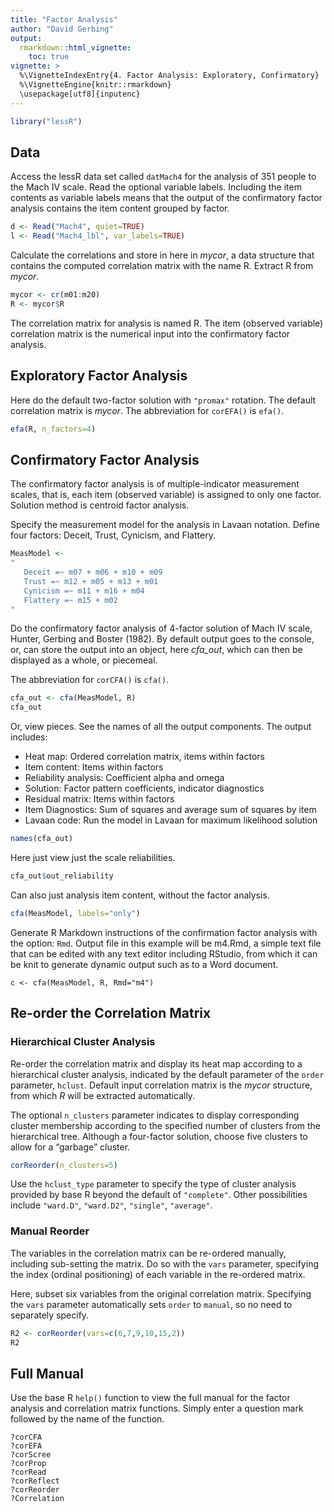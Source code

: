 ```yaml
---
title: "Factor Analysis"
author: "David Gerbing"
output: 
  rmarkdown::html_vignette:
    toc: true
vignette: >
  %\VignetteIndexEntry{4. Factor Analysis: Exploratory, Confirmatory}
  %\VignetteEngine{knitr::rmarkdown}
  \usepackage[utf8]{inputenc}
---
```


```r
library("lessR")
```

## Data


Access the lessR data set called `datMach4` for the analysis of 351 people to the Mach IV scale. Read the optional variable labels. Including the item contents as variable labels means that the output of the confirmatory factor analysis contains the item content grouped by factor.

```r
d <- Read("Mach4", quiet=TRUE)
l <- Read("Mach4_lbl", var_labels=TRUE)
```

Calculate the correlations and store in here in *mycor*, a data structure that contains the computed correlation matrix with the name R. Extract R from *mycor*.

```r
mycor <- cr(m01:m20)
R <- mycor$R
```

The correlation matrix for analysis is named R. The item (observed variable) correlation matrix is the numerical input into the confirmatory factor analysis.


## Exploratory Factor Analysis
Here do the default two-factor solution with `"promax"` rotation. The default correlation matrix is *mycor*. The abbreviation for `corEFA()` is `efa()`.

``` r
efa(R, n_factors=4)
```



## Confirmatory Factor Analysis

The confirmatory factor analysis is of multiple-indicator measurement scales, that is, each item (observed variable) is assigned to only one factor. Solution method is centroid factor analysis.

Specify the measurement model for the analysis in Lavaan notation. Define four factors: Deceit, Trust, Cynicism, and Flattery.

```r
MeasModel <- 
" 
   Deceit =~ m07 + m06 + m10 + m09 
   Trust =~ m12 + m05 + m13 + m01 
   Cynicism =~ m11 + m16 + m04 
   Flattery =~ m15 + m02 
"
```

Do the confirmatory factor analysis of 4-factor solution of Mach IV scale, Hunter, Gerbing and Boster (1982). By default output goes to the console, or, can store the output into an object, here *cfa_out*, which can then be displayed as a whole, or piecemeal. 

The abbreviation for `corCFA()` is `cfa()`.

```r
cfa_out <- cfa(MeasModel, R)
cfa_out
```

Or, view pieces. See the names of all the output components. The output includes:

- Heat map: Ordered correlation matrix, items within factors
- Item content: Items within factors
- Reliability analysis: Coefficient alpha and omega
- Solution: Factor pattern coefficients, indicator diagnostics
- Residual matrix: Items within factors
- Item Diagnostics: Sum of squares and average sum of squares by item
- Lavaan code: Run the model in Lavaan for maximum likelihood solution

```r
names(cfa_out)
```

Here just view just the scale reliabilities.

```r
cfa_out$out_reliability
```

Can also just analysis item content, without the factor analysis. 

```r
cfa(MeasModel, labels="only")
```

Generate R Markdown instructions of the confirmation factor analysis with the option: `Rmd`.  Output file in this example will be m4.Rmd, a simple text file that can be edited with any text editor including RStudio, from which it can be knit to generate dynamic output such as to a Word document.

```
c <- cfa(MeasModel, R, Rmd="m4")
```

## Re-order the Correlation Matrix

### Hierarchical Cluster Analysis

Re-order the correlation matrix and display its heat map according to a hierarchical cluster analysis, indicated by the default parameter of the `order` parameter, `hclust`. Default input correlation matrix is the *mycor* structure, from which *R* will be extracted automatically. 

The optional `n_clusters` parameter indicates to display corresponding cluster membership according to the specified number of clusters from the hierarchical tree. Although a four-factor solution, choose five clusters to allow for a "garbage" cluster.

```r
corReorder(n_clusters=5)
```

Use the `hclust_type` parameter to specify the type of cluster analysis provided by base R beyond the default of `"complete"`. Other possibilities include `"ward.D"`, `"ward.D2"`, `"single"`, `"average"`.

### Manual Reorder

The variables in the correlation matrix can be re-ordered manually, including sub-setting the matrix. Do so with the `vars` parameter, specifying the index (ordinal positioning) of each variable in the re-ordered matrix.

Here, subset six variables from the original correlation matrix. Specifying the `vars` parameter automatically sets `order` to `manual`, so no need to separately specify.

```r
R2 <- corReorder(vars=c(6,7,9,10,15,2))
R2
```


## Full Manual

Use the base R `help()` function to view the full manual for the factor analysis and correlation matrix functions. Simply enter a question mark followed by the name of the function.

```
?corCFA
?corEFA
?corScree
?corProp
?corRead
?corReflect
?corReorder
?Correlation
```

